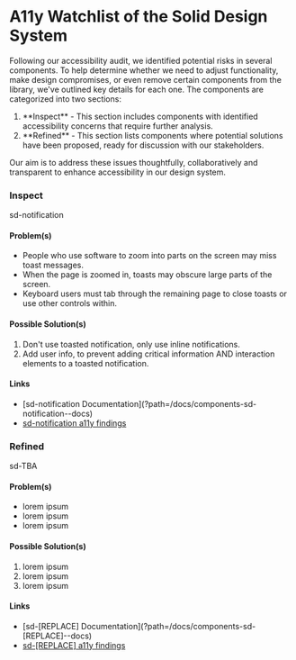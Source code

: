
<Meta title="Docs/General/A11y Watchlist" />
<span class="sb-unstyled">
  <h1 class="sd-headline mb-4">A11y Watchlist of the Solid Design System</h1>
    <p class="sd-prose">
      Following our accessibility audit, we identified potential risks in several components. To help determine whether we need to adjust functionality, make design compromises, or even remove certain components from the library, we've outlined key details for each one. The components are categorized into two sections:
      <ol>
        <li>**Inspect** - This section includes components with identified accessibility concerns that require further analysis.</li>
        <li>**Refined** - This section lists components where potential solutions have been proposed, ready for discussion with our stakeholders.</li>
      </ol>
      Our aim is to address these issues thoughtfully, collaboratively and transparent to enhance accessibility in our design system.
    </p>
  <h3 class="sd-headline sd-headline--size-3xl pt-6 pb-2 mb-4">Inspect</h3>
    <sd-accordion-group class="mb-4">
      <sd-accordion>
        <span class="text-base" slot="summary">sd-notification</span>
        <span class="sd-prose">
          <h4 class="sd-headline sd-headline--size-lg">Problem(s)</h4>
            <ul>
              <li>People who use software to zoom into parts on the screen may miss toast messages.</li>
              <li>When the page is zoomed in, toasts may obscure large parts of the screen.</li>
              <li>Keyboard users must tab through the remaining page to close toasts or use other controls within.</li>
            </ul>
          <h4 class="sd-headline sd-headline--size-lg">Possible Solution(s)</h4>
            <ol>
              <li>Don't use toasted notification, only use inline notifications.</li>
              <li>Add user info, to prevent adding critical information AND interaction elements to a toasted notification.</li>
            </ol>
          <h4 class="sd-headline sd-headline--size-lg">Links</h4>
            <ul>
              <li>[sd-notification Documentation](?path=/docs/components-sd-notification--docs)</li>
              <li><a href="https://www.notion.so/matuzo/sd-notification-10ef3f6e1bc08069a42fff79906f5254" target="_blank">sd-notification a11y findings</a></li>
            </ul>
        </span>
      </sd-accordion>
    </sd-accordion-group>
    <h3 class="sd-headline sd-headline--size-3xl pt-6 pb-2 mb-4">Refined</h3>
    <sd-accordion-group class="mb-4">
      <sd-accordion>
        <span class="text-base" slot="summary">
          sd-TBA
        </span>
        <span class="sd-prose">
          <h4 class="sd-headline sd-headline--size-lg">Problem(s)</h4>
          <ul>
            <li>lorem ipsum</li>
            <li>lorem ipsum</li>
            <li>lorem ipsum</li>
          </ul>
          <h4 class="sd-headline sd-headline--size-lg">Possible Solution(s)</h4>
          <ol>
            <li>lorem ipsum</li>
            <li>lorem ipsum</li>
            <li>lorem ipsum</li>
          </ol>
          <h4 class="sd-headline sd-headline--size-lg">Links</h4>
          <ul>
            <li>[sd-[REPLACE] Documentation](?path=/docs/components-sd-[REPLACE]--docs)</li>
            <li><a href="https://www.notion.so/matuzo/[REPLACE]" target="_blank">sd-[REPLACE] a11y findings</a></li>
          </ul>
        </span>
      </sd-accordion>
    </sd-accordion-group>

</span>
